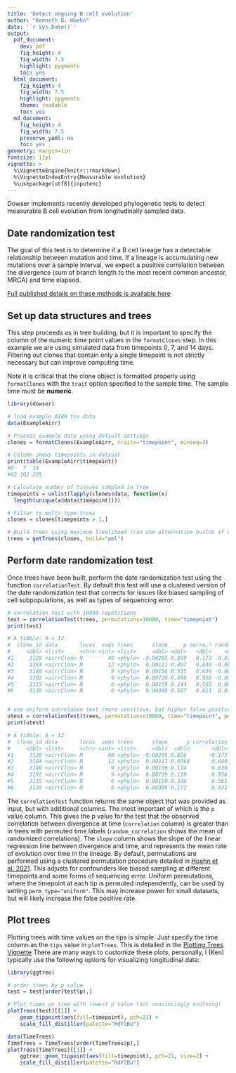 ```yaml
---
title: 'Detect ongoing B cell evolution'
author: "Kenneth B. Hoehn"
date: '`r Sys.Date()`'
output:
  pdf_document:
    dev: pdf
    fig_height: 4
    fig_width: 7.5
    highlight: pygments
    toc: yes
  html_document:
    fig_height: 4
    fig_width: 7.5
    highlight: pygments
    theme: readable
    toc: yes
  md_document:
    fig_height: 4
    fig_width: 7.5
    preserve_yaml: no
    toc: yes
geometry: margin=1in
fontsize: 11pt
vignette: >
  %\VignetteEngine{knitr::rmarkdown}
  %\VignetteIndexEntry{Measurable evolution}
  %\usepackage[utf8]{inputenc}
---
```


Dowser implements recently developed phylogenetic tests to detect measurable B cell evolution from longitudinally sampled data.

## Date randomization test

The goal of this test is to determine if a B cell lineage has a detectable relationship between mutation and time. If a lineage is accumulating new mutations over a sample interval, we expect a positive correlation between the divergence (sum of branch length to the most recent common ancestor, MRCA) and time elapsed. 

[Full published details on these methods is available here](https://elifesciences.org/articles/70873)

## Set up data structures and trees

This step proceeds as in tree building, but it is important to specify the column of the numeric time point values in the `formatClones` step. In this example we are using simulated data from timepoints 0, 7, and 14 days. Filtering out clones that contain only a single timepoint is not strictly necessary but can improve computing time.

Note it is critical that the clone object is formatted properly using `formatClones` with the `trait` option specified to the sample time. The sample time must be **numeric**.

```r
library(dowser)

# load example AIRR tsv data
data(ExampleAirr)

# Process example data using default settings
clones = formatClones(ExampleAirr, traits="timepoint", minseq=3)

# Column shows timepoints in dataset
print(table(ExampleAirr$timepoint))
#0   7  14 
#62 102 225 

# Calculate number of tissues sampled in tree
timepoints = unlist(lapply(clones$data, function(x)
  length(unique(x@data$timepoint))))

# Filter to multi-type trees
clones = clones[timepoints > 1,]

# Build trees using maximum likelihood (can use alternative builds if desired)
trees = getTrees(clones, build="pml")

```

## Perform date randomization test

Once trees have been built, perform the date randomization test using the function `correlationTest`. By default this test will use a clustered version of the date randomization test that corrects for issues like biased sampling of cell subpopulations, as well as types of sequencing error.


```r

# correlation test with 10000 repetitions
test = correlationTest(trees, permutations=10000, time="timepoint")
print(test)

# A tibble: 6 × 12
#  clone_id data       locus  seqs trees      slope     p corre…¹ random…²  min_p
#     <dbl> <list>     <chr> <int> <list>     <dbl> <dbl>   <dbl>    <dbl>  <dbl>
#1     3128 <airrClon> N        40 <phylo> -0.00205 0.859  -0.173 -0.0257  0.0667
#2     3184 <airrClon> N        12 <phylo>  0.00111 0.497   0.649 -0.00429 0.5   
#3     3140 <airrClon> N         9 <phylo>  0.00156 0.335   0.630 -0.00835 0.333 
#4     3192 <airrClon> N         9 <phylo>  0.00739 0.498   0.956 -0.00306 0.5   
#5     3115 <airrClon> N         6 <phylo>  0.00159 0.244   0.565  0.00236 0.25  
#6     3139 <airrClon> N         6 <phylo>  0.00308 0.507   0.821  0.0112  0.5   


# use uniform correlaion test (more sensitive, but higher false positive rate)
utest = correlationTest(trees, permutations=10000, time="timepoint", perm_type="uniform")
print(utest)

# A tibble: 6 × 12
#  clone_id data       locus  seqs trees      slope      p correlation random_c…¹
#     <dbl> <list>     <chr> <int> <list>     <dbl>  <dbl>       <dbl>      <dbl>
#1     3128 <airrClon> N        40 <phylo> -0.00205 0.856       -0.173   0.00146 
#2     3184 <airrClon> N        12 <phylo>  0.00111 0.0768       0.649  -0.00223 
#3     3140 <airrClon> N         9 <phylo>  0.00156 0.114        0.630   0.00205 
#4     3192 <airrClon> N         9 <phylo>  0.00739 0.110        0.956   0.000223
#5     3115 <airrClon> N         6 <phylo>  0.00159 0.336        0.565   0.00409 
#6     3139 <airrClon> N         6 <phylo>  0.00308 0.172        0.821   0.00431 


```

The `correlationTest` function returns the same object that was provided as input, but with additional columns. The most important of which is the `p` value column. This gives the p value for the test that the observed correlation between divergence at time (`correlation` column) is greater than in trees with permuted time labels (`random_correlation` shows the mean of randomized correlations). The `slope` column shows the slope of the linear regression line between divergence and time, and represents the mean rate of evolution over time in the lineage. By default, permutations are performed using a clustered permutation procedure detailed in [Hoehn et al. 2021](https://elifesciences.org/articles/70873). This adjusts for confounders like biased sampling at different timepoints and some forms of sequencing error. Uniform permutations, where the timepoint at each tip is permuted independently, can be used by setting `perm_type="uniform"`. This may increase power for small datasets, but will likely increase the false positive rate.

## Plot trees

Plotting trees with time values on the tips is simple. Just specify the time column as the `tips` value in `plotTrees`. This is detailed in the [Plotting Trees Vignette](Plotting-Trees-Vignette.md) There are many ways to customize these plots, personally, I (Ken) typically use the following options for visualizing longitudinal data:

```r
library(ggtree)

# order trees by p value
test = test[order(test$p),]

# Plot times on tree with lowest p value (not convincingly evolving)
plotTrees(test)[[1]] + 
    geom_tippoint(aes(fill=timepoint), pch=21) +
    scale_fill_distiller(palette="RdYlBu")
```

```r
data(TimeTrees)
TimeTrees = TimeTrees[order(TimeTrees$p),]
plotTrees(TimeTrees)[[1]] + 
    ggtree::geom_tippoint(aes(fill=timepoint), pch=21, size=2) +
    scale_fill_distiller(palette="RdYlBu")
```

